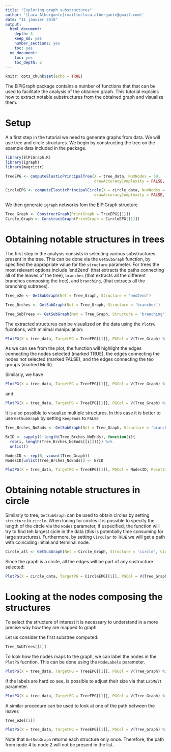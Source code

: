 ```yaml
---
title: "Exploring graph substructures"
author: '[Luca Albergante](mailto:luca.albergante@gmail.com)'
date: "11 janvier 2018"
output:
  html_document:
    depth: 3
    keep_md: yes
    number_sections: yes
    toc: yes
  md_document:
    toc: yes
    toc_depth: 2
---
```


```r
knitr::opts_chunk$set(echo = TRUE)
```

The ElPiGraph package contains a number of functions that that can be used to facilitate the analysis of the obtained graph. This tutorial explains how to extract notable substructures from the obtained graph and visualize them.

# Setup

A a first step in the tutorial we need to generate graphs from data. We will use tree and circle structures. We begin by constructing the tree on the example data included in the package.

```r
library(ElPiGraph.R)
library(igraph)
library(magrittr)

TreeEPG <- computeElasticPrincipalTree(X = tree_data, NumNodes = 50,
                                       drawAccuracyComplexity = FALSE, drawEnergy = FALSE)

CircleEPG <- computeElasticPrincipalCircle(X = circle_data, NumNodes = 40,
                                       drawAccuracyComplexity = FALSE, drawEnergy = FALSE)
```

We then generate `igraph` networks fom the ElPiGraph structure

```r
Tree_Graph <- ConstructGraph(PrintGraph = TreeEPG[[1]])
Circle_Graph <- ConstructGraph(PrintGraph = CircleEPG[[1]])
```


# Obtaining notable structures in trees

The first step in the analysis consists in selecting various substructures present in the tree. This can be done via the `GetSubGraph` function, by specified the appropriate value for the `structure` parameter. For trees the most relevant options include 'end2end' (that extracts the paths connecting all of the leaves of the tree), `branches` (that extracts all the different branches composing the tree), and `branching`, (that extracts all the branching subtrees).

```r
Tree_e2e <- GetSubGraph(Net = Tree_Graph, Structure = 'end2end')

Tree_Brches <- GetSubGraph(Net = Tree_Graph, Structure = 'branches')

Tree_SubTrees <- GetSubGraph(Net = Tree_Graph, Structure = 'branching')
```

The extracted structures can be visualized on the data using the `PlotPG` fucntions, with minimal manipulation:

```r
PlotPG(X = tree_data, TargetPG = TreeEPG[[1]], PGCol = V(Tree_Graph) %in% Tree_e2e[[1]], PointSize = NA)
```

As we can see from the plot, the function will highlight the edges connecting the nodes selected (marked TRUE), the edges connecting the nodes not selected (marked FALSE), and the edges connecting the teo groups (marked Multi).

Similarly, we have
```r
PlotPG(X = tree_data, TargetPG = TreeEPG[[1]], PGCol = V(Tree_Graph) %in% Tree_Brches[[1]], PointSize = NA)
```

and

```r
PlotPG(X = tree_data, TargetPG = TreeEPG[[1]], PGCol = V(Tree_Graph) %in% Tree_SubTrees[[1]], PointSize = NA)
```

It is also possible to visualize multiple structures. In this case it is better to use `GetSubGraph` by setting `KeepEnds` to `FALSE` 

```r
Tree_Brches_NoEnds <- GetSubGraph(Net = Tree_Graph, Structure = 'branches', KeepEnds = FALSE)

BrID <- sapply(1:length(Tree_Brches_NoEnds), function(i){
  rep(i, length(Tree_Brches_NoEnds[[i]]))}) %>%
  unlist()

NodesID <- rep(0, vcount(Tree_Graph))
NodesID[unlist(Tree_Brches_NoEnds)] <- BrID

PlotPG(X = tree_data, TargetPG = TreeEPG[[1]], PGCol = NodesID, PointSize = NA, p.alpha = .05)
```


# Obtaining notable structures in circle

Similarly to tree, `GetSubGraph` can be used to obtain circles by setting `structure` to `circle`. When looing for circles it is possible to specify the length of the circle via the `Nodes` parameter, if uspecified, the function will try to find teh largest cicle in the data (this is potentially time consuming for large structures). Furthermore, by setting `Circular` to `TRUE` we will get a path with coinciding initial and terminal node.

```r
Circle_all <- GetSubGraph(Net = Circle_Graph, Structure = 'circle', Circular = TRUE)
```

Since the graph is a circle, all the edges will be part of any sustructure selected:

```r
PlotPG(X = circle_data, TargetPG = CircleEPG[[1]], PGCol = V(Tree_Graph) %in% Circle_all[[1]], PointSize = NA)
```


# Looking at the nodes composing the structures

To select the structure of interest it is necessary to understand in a more precise way how they are mapped to graph.

Let us consider the first substree computed:

```r
Tree_SubTrees[[1]]
```

To look how the nodes maps to the graph, we can label the nodes in the `PlotPG` fucntion. This can be done using the `NodeLabels` parameter.

```r
PlotPG(X = tree_data, TargetPG = TreeEPG[[1]], PGCol = V(Tree_Graph) %in% Tree_SubTrees[[1]], PointSize = NA, NodeLabels = 1:nrow(TreeEPG[[1]]$NodePositions))
```

If the labels are hard so see, is possible to adjust their size via that `LabMult` parameter.

```r
PlotPG(X = tree_data, TargetPG = TreeEPG[[1]], PGCol = V(Tree_Graph) %in% Tree_SubTrees[[1]], PointSize = NA, NodeLabels = 1:nrow(TreeEPG[[1]]$NodePositions), LabMult = 3)
```


A similar procedure can be used to look at one of the path between the leaves

```r
Tree_e2e[[1]]
```

```r
PlotPG(X = tree_data, TargetPG = TreeEPG[[1]], PGCol = V(Tree_Graph) %in% Tree_e2e[[1]], PointSize = NA, NodeLabels = 1:nrow(TreeEPG[[1]]$NodePositions), LabMult = 3)
```

Note that `GetSubGraph` returns each structure only once. Therefore, the path from node 4 to node 2 will not be present in the list.

